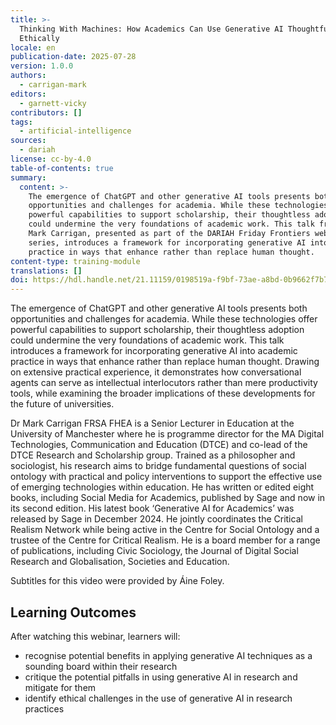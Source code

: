 ```yaml
---
title: >-
  Thinking With Machines: How Academics Can Use Generative AI Thoughtfully and
  Ethically
locale: en
publication-date: 2025-07-28
version: 1.0.0
authors:
  - carrigan-mark
editors:
  - garnett-vicky
contributors: []
tags:
  - artificial-intelligence
sources:
  - dariah
license: cc-by-4.0
table-of-contents: true
summary:
  content: >-
    The emergence of ChatGPT and other generative AI tools presents both
    opportunities and challenges for academia. While these technologies offer
    powerful capabilities to support scholarship, their thoughtless adoption
    could undermine the very foundations of academic work. This talk from Dr.
    Mark Carrigan, presented as part of the DARIAH Friday Frontiers webinar
    series, introduces a framework for incorporating generative AI into academic
    practice in ways that enhance rather than replace human thought. 
content-type: training-module
translations: []
doi: https://hdl.handle.net/21.11159/0198519a-f9bf-73ae-a8bd-0b9662f7b78d
---
```

The emergence of ChatGPT and other generative AI tools presents both opportunities and challenges for academia. While these technologies offer powerful capabilities to support scholarship, their thoughtless adoption could undermine the very foundations of academic work. This talk introduces a framework for incorporating generative AI into academic practice in ways that enhance rather than replace human thought. Drawing on extensive practical experience, it demonstrates how conversational agents can serve as intellectual interlocutors rather than mere productivity tools, while examining the broader implications of these developments for the future of universities.

Dr Mark Carrigan FRSA FHEA is a Senior Lecturer in Education at the University of Manchester where he is programme director for the MA Digital Technologies, Communication and Education (DTCE) and co-lead of the DTCE Research and Scholarship group. Trained as a philosopher and sociologist, his research aims to bridge fundamental questions of social ontology with practical and policy interventions to support the effective use of emerging technologies within education. He has written or edited eight books, including Social Media for Academics, published by Sage and now in its second edition. His latest book ‘Generative AI for Academics’ was released by Sage in December 2024. He jointly coordinates the Critical Realism Network while being active in the Centre for Social Ontology and a trustee of the Centre for Critical Realism. He is a board member for a range of publications, including Civic Sociology, the Journal of Digital Social Research and Globalisation, Societies and Education.

Subtitles for this video were provided by Áine Foley.

## Learning Outcomes

After watching this webinar, learners will:

* recognise potential benefits in applying generative AI techniques as a sounding board within their research
* critique the potential pitfalls in using generative AI in research and mitigate for them
* identify ethical challenges in the use of generative AI in research practices

<VideoCard provider="youtube" id="8w56GaAjaP4" title="Thinking With Machines: How Academics Can Use Generative AI Thoughtfully and Ethically" subtitle="Click here to watch the webinar" image="/assets/content/assets/en/resources/hosted/thinking-with-machines-how-academics-can-use-generative-ai-thoughtfully-and-ethically/mark-carrigan-thumbnail.png" />
